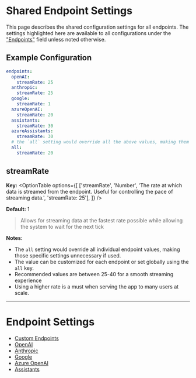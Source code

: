# Shared Endpoint Settings

This page describes the shared configuration settings for all endpoints. The settings highlighted here are available to all configurations under the ["Endpoints"](/docs/configuration/librechat_yaml/object_structure/config#endpoints) field unless noted otherwise.

## Example Configuration

```yaml filename="Shared Endpoint Settings"
endpoints:
  openAI:
    streamRate: 25
  anthropic:
    streamRate: 25
  google:
    streamRate: 1
  azureOpenAI:
    streamRate: 20
  assistants:
    streamRate: 30
  azureAssistants:
    streamRate: 30
  # the `all` setting would override all the above values, making them unnecessary to be set
  all:
    streamRate: 20
```

## streamRate

**Key:**
<OptionTable
  options={[
    ['streamRate', 'Number', 'The rate at which data is streamed from the endpoint. Useful for controlling the pace of streaming data.', 'streamRate: 25'],
  ]}
/>

**Default:** 1

> Allows for streaming data at the fastest rate possible while allowing the system to wait for the next tick

**Notes:**
- The `all` setting would override all individual endpoint values, making those specific settings unnecessary if used.
- The value can be customized for each endpoint or set globally using the `all` key.
- Recommended values are between 25-40 for a smooth streaming experience
- Using a higher rate is a must when serving the app to many users at scale.

---

# Endpoint Settings
- [Custom Endpoints](/docs/configuration/librechat_yaml/object_structure/custom_endpoint)
- [OpenAI](/docs/configuration/pre_configured_ai/openai)
- [Anthropic](/docs/configuration/pre_configured_ai/anthropic)
- [Google](/docs/configuration/pre_configured_ai/google)
- [Azure OpenAI](/docs/configuration/librechat_yaml/object_structure/azure_openai)
- [Assistants](/docs/configuration/librechat_yaml/object_structure/assistants)